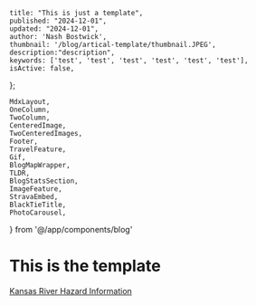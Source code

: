     title: "This is just a template",
    published: "2024-12-01",
    updated: "2024-12-01",
    author: 'Nash Bostwick',
    thumbnail: '/blog/artical-template/thumbnail.JPEG',
    description:"description",
    keywords: ['test', 'test', 'test', 'test', 'test', 'test'],
    isActive: false,
};

    MdxLayout,
    OneColumn,
    TwoColumn,
    CenteredImage, 
    TwoCenteredImages, 
    Footer, 
    TravelFeature, 
    Gif, 
    BlogMapWrapper,
    TLDR,
    BlogStatsSection,
    ImageFeature,
    StravaEmbed,
    BlackTieTitle,
    PhotoCarousel,
} from '@/app/components/blog'


<MdxLayout>

# This is the template
[Kansas River Hazard Information][1]

</MdxLayout>

[1]: /blog/articals/artical-template
